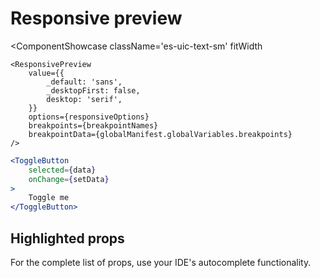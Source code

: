 # Responsive preview


<ComponentShowcase
	className='es-uic-text-sm'
	fitWidth
>
	<ResponsivePreview
		value={{
			_default: 'sans',
			_desktopFirst: false,
			desktop: 'serif',
		}}
		options={responsiveOptions}
		breakpoints={breakpointNames}
		breakpointData={globalManifest.globalVariables.breakpoints}
	/>
</ComponentShowcase>

```jsx
<ToggleButton
	selected={data}
	onChange={setData}
>
	Toggle me
</ToggleButton>
```

## Highlighted props

For the complete list of props, use your IDE's autocomplete functionality.
